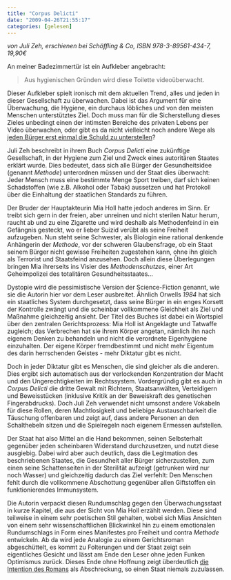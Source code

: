 ```yaml
---
title: "Corpus Delicti"
date: "2009-04-26T21:55:17"
categories: [gelesen]
---
```


*von Juli Zeh,
erschienen bei Schöffling & Co, ISBN 978-3-89561-434-7, 19,90€*

An meiner Badezimmertür ist ein Aufkleber angebracht:

> Aus hygienischen Gründen wird diese Toilette videoüberwacht.

Dieser Aufkleber spielt ironisch mit dem aktuellen Trend, alles und jeden in dieser Gesellschaft zu überwachen. Dabei ist das Argument für eine Überwachung, die Hygiene, ein durchaus löbliches und von den meisten Menschen unterstütztes Ziel. Doch muss man für die Sicherstellung dieses Zieles unbedingt einen der intimsten Bereiche des privaten Lebens per Video überwachen, oder gibt es da nicht vielleicht noch andere Wege als [jeden Bürger erst einmal die Schuld zu unterstellen](/blog/2008/01/31/deutschland-europa-und-die-reisepasse/)?

Juli Zeh beschreibt in ihrem Buch *Corpus Delicti* eine zukünftige Gesellschaft, in der Hygiene zum Ziel und Zweck eines autoritären Staates erklärt wurde. Dies bedeutet, dass sich alle Bürger der Gesundheitsidee (genannt *Methode*) unterordnen müssen und der Staat dies überwacht: Jeder Mensch muss eine bestimmte Menge Sport treiben, darf sich keinen Schadstoffen (wie z.B. Alkohol oder Tabak) aussetzen und hat Protokoll über die Einhaltung der staatlichen Standards zu führen.

Der Bruder der Hauptakteurin Mia Holl hatte jedoch anderes im Sinn. Er treibt sich gern in der freien, aber unreinen und nicht sterilen Natur herum, raucht ab und zu eine Zigarette und wird deshalb als Methodenfeind in ein Gefängnis gesteckt, wo er lieber Suizid verübt als seine Freiheit aufzugeben. Nun steht seine Schwester, als Biologin eine rational denkende Anhängerin der *Methode*, vor der schweren Glaubensfrage, ob ein Staat seinem Bürger nicht gewisse Freiheiten zugestehen kann, ohne ihn gleich als Terrorist und Staatsfeind anzusehen. Doch allein diese Überlegungen bringen Mia ihrerseits ins Visier des *Methodenschutzes*, einer Art Geheimpolizei des totalitären Gesundheitsstaates...

Dystopie wird die pessimistische Version der Science-Fiction genannt, wie sie die Autorin hier vor dem Leser ausbreitet. Ähnlich Orwells *1984* hat sich ein staatliches System durchgesetzt, dass seine Bürger in ein enges Korsett der Kontrolle zwängt und die scheinbar vollkommene Gleichheit als Ziel und Maßnahme gleichzeitig ansieht. Der Titel des Buches ist dabei ein Wortspiel über den zentralen Gerichtsprozess: Mia Holl ist Angeklagte und Tatwaffe zugleich; das Verbrechen hat sie ihrem Körper angetan, nämlich ihn nach eigenem Denken zu behandeln und nicht die verordnete Eigenhygiene einzuhalten. Der eigene Körper fremdbestimmt und nicht mehr Eigentum des darin herrschenden Geistes - mehr Diktatur gibt es nicht.

Doch in jeder Diktatur gibt es Menschen, die sind gleicher als die anderen. Dies ergibt sich automatisch aus der verlockenden Konzentration der Macht und den Ungerechtigkeiten im Rechtssystem. Vordergründig gibt es auch in *Corpus Delicti* die dritte Gewalt mit Richtern, Staatsanwälten, Verteidigern und Beweisstücken (inklusive Kritik an der Beweiskraft des genetischen Fingerabdrucks). Doch Juli Zeh verwendet nicht umsonst andere Vokabeln für diese Rollen, deren Machtlosigkeit und beliebige Austauschbarkeit die Täuschung offenbaren und zeigt auf, dass andere Personen an den Schalthebeln sitzen und die Spielregeln nach eigenem Ermessen aufstellen.

Der Staat hat also Mittel an die Hand bekommen, seinen Selbsterhalt gegenüber jeden scheinbaren Widerstand durchzusetzen, und nutzt diese ausgiebig. Dabei wird aber auch deutlich, dass die Legitmation des beschriebenen Staates, die Gesundheit aller Bürger sicherzustellen, zum einen seine Schattenseiten in der Sterilität aufzeigt (getrunken wird nur noch Wasser) und gleichzeitig dadurch das Ziel verfehlt: Den Menschen fehlt durch die vollkommene Abschottung gegenüber allen Giftstoffen ein funktionierendes Immunsystem.

Die Autorin verpackt diesen Rundumschlag gegen den Überwachungsstaat in kurze Kapitel, die aus der Sicht von Mia Holl erzählt werden. Diese sind teilweise in einem sehr poetischen Stil gehalten, wobei sich Mias Ansichten von einem sehr wissenschaftlichen Blickwinkel hin zu einem emotionalen Rundumschlags in Form eines Manifestes pro Freiheit und contra *Methode* entwickeln. Ab da wird jede Analogie zu einem Gerichtsroman abgeschüttelt, es kommt zu Folterungen und der Staat zeigt sein eigentliches Gesicht und lässt am Ende den Leser ohne jeden Funken Optimismus zurück. Dieses Ende ohne Hoffnung zeigt überdeutlich [die Intention des Romans](http://www.daserste.de/druckfrisch/thema_dyn~id,280~cm.asp) als Abschreckung, so einen Staat niemals zuzulassen.
